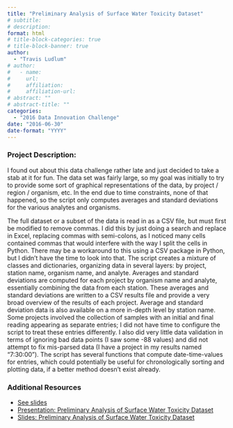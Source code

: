 ```yaml
---
title: "Preliminary Analysis of Surface Water Toxicity Dataset"
# subtitle: 
# description: 
format: html
# title-block-categories: true
# title-block-banner: true
author: 
  - "Travis Ludlum"
# author:
#   - name: 
#     url: 
#     affiliation: 
#     affiliation-url:
# abstract: ""
# abstract-title: ""
categories: 
  - "2016 Data Innovation Challenge"
date: "2016-06-30"
date-format: "YYYY"
---
```


<!-- COMMENT
## params_NOTUSED-proj_title

#### Year: params_NOTUSED-year

#### Topics: params_NOTUSED-topics

#### Awards: params_NOTUSED-awards

#### Team Members: params_NOTUSED-team_members
UNCOMMENT -->

### Project Description:

I found out about this data challenge rather late and just decided to take a stab at it for fun.  The data set was fairly large, so my goal was initially to try to provide some sort of graphical representations of the data, by project / region / organism, etc. In the end due to time constraints, none of that happened, so the script only computes averages and standard deviations for the various analytes and organisms.  

The full dataset or a subset of the data is read in as a CSV file, but must first be modified to remove commas.  I did this by just doing a search and replace in Excel, replacing commas with semi-colons, as I noticed many cells contained commas that would interfere with the way I split the cells in Python.  There may be a workaround to this using a CSV package in Python, but I didn’t have the time to look into that.  The script creates a mixture of classes and dictionaries, organizing data in several layers: by project, station name, organism name, and analyte.  Averages and standard deviations are computed for each project by organism name and analyte, essentially combining the data from each station.  These averages and standard deviations are written to a CSV results file and provide a very broad overview of the results of each project.  Average and standard deviation data is also available on a more in-depth level by station name.  Some projects involved the collection of samples with an initial and final reading appearing as separate entries; I did not have time to configure the script to treat these entries differently.  I also did very little data validation in terms of ignoring bad data points (I saw some -88 values) and did not attempt to fix mis-parsed data (I have a project in my results named “7:30:00”).  The script has several functions that compute date-time-values for entries, which could potentially be useful for chronologically sorting and plotting data, if a better method doesn’t exist already.


### Additional Resources

- [See slides ]()
- [Presentation: Preliminary Analysis of Surface Water Toxicity Dataset](http://www.waterboards.ca.gov/resources/data_databases/docs/prelimanalysis_pres.mp4#)
- [Slides: Preliminary Analysis of Surface Water Toxicity Dataset](http://www.waterboards.ca.gov/resources/data_databases/docs/prelimanalysis.pdf#)
